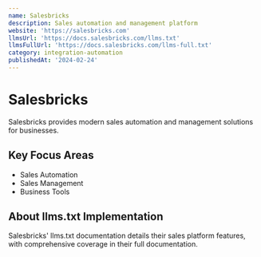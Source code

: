 ```yaml
---
name: Salesbricks
description: Sales automation and management platform
website: 'https://salesbricks.com'
llmsUrl: 'https://docs.salesbricks.com/llms.txt'
llmsFullUrl: 'https://docs.salesbricks.com/llms-full.txt'
category: integration-automation
publishedAt: '2024-02-24'
---
```


# Salesbricks

Salesbricks provides modern sales automation and management solutions for businesses.

## Key Focus Areas

- Sales Automation
- Sales Management
- Business Tools

## About llms.txt Implementation

Salesbricks' llms.txt documentation details their sales platform features, with comprehensive coverage in their full documentation.
